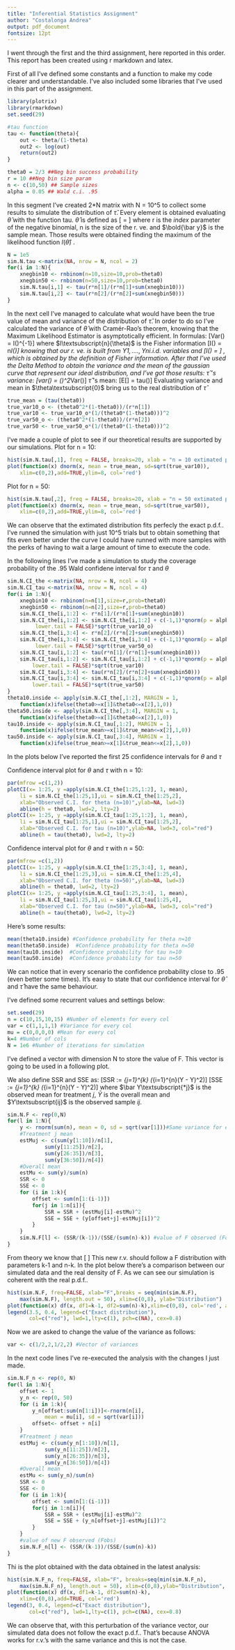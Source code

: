 ```yaml
---
title: "Inferential Statistics Assignment"
author: "Costalonga Andrea"
output: pdf_document
fontsize: 12pt
---
```


\section{Introduction}
I went through the first and the third assignment, here reported in this order. This report 
has been created using r markdown and latex.

\section{1. First Assignment}
First of all I've defined some constants and a function to make my code clearer and understandable. I've also
included some libraries that I've used in this part of the assignment.

```r
library(plotrix)
library(rmarkdown)
set.seed(29) 

#tau function
tau <- function(theta){
    out <- theta/(1-theta)
    out2 <- log(out)
    return(out2)
}

theta0 = 2/3 ##Neg bin success probability
r = 10 ##Neg bin size param
n <- c(10,50) ## Sample sizes
alpha = 0.05 ## Wald c.i. .95
```

In this segment I've created 2*N matrix with N = 10^5 to collect
some results to simulate the distribution of $\hat\tau$. 
Every element is obtained evaluating $\hat\theta$ with the function tau.
$\hat\theta$ is defined as 
\[ \hat\theta = \frac{r*n}{n*(r + \bold{\bar y})} \]
where r is the $index$ parameter of the negative binomial, n is the size 
of the r. ve. and $\bold{\bar y}$ is the sample mean.
Those results were obtained finding the maximum of the likelihood function
$l(\hat\theta)$ .

```r
N = 1e5
sim.N.tau <-matrix(NA, nrow = N, ncol = 2)
for(i in 1:N){
    xnegbin10 <- rnbinom(n=10,size=10,prob=theta0)
    xnegbin50 <- rnbinom(n=50,size=10,prob=theta0)
    sim.N.tau[i,1] <- tau(r*n[1]/(r*n[1]+sum(xnegbin10)))
    sim.N.tau[i,2] <- tau(r*n[2]/(r*n[2]+sum(xnegbin50)))
}
```

In the next cell I've managed to calculate what would have been the true value of mean and variance 
of the distribution of $\hat\tau$. 
In order to do so I've calculated the variance of $\hat\theta$ with Cramér-Rao's theorem,
knowing that the Maximum Likelihood Estimator is asymptotically efficient. 
In formulas:
\[Var(\hat\theta) = I\textsubscript{n}(\theta)^{-1}\] where $I\textsubscript{n}(\theta)$ is the Fisher information
\[I\textsubscript{n}(\theta) = n*I(\theta)\] knowing that our r. ve. is built from $Y1, ...., Yn i.i.d.$ variables and
\[I(\theta) = \frac{\theta^2*(1-\theta)}{r*n}\] , which is obtained by the definition of Fisher information.
After that I've used the Delta Method to obtain the variance and the mean of the gaussian curve that represent our ideal distribution,
and I've got those results:
$\hat\tau$ 's variance:
\[var(\hat\tau) = (\frac{d tau(\theta)}{d\theta})^2*Var(\hat\theta)\]
$\hat\tau$ 's mean:
\[E[\hat\tau] = tau(\theta)\]
Evaluating variance and mean in $\theta\textsubscript{0}$ bring us to the real distribution of $\hat\tau$
```r
true_mean = (tau(theta0))
true_var10_o <- (theta0^2*(1-theta0))/(r*n[1])
true_var10 <- true_var10_o*(1/(theta0*(1-theta0)))^2
true_var50_o <- (theta0^2*(1-theta0))/(r*n[2])
true_var50 <- true_var50_o*(1/(theta0*(1-theta0)))^2
```
I've made a couple of plot to see if our theoretical results are supported by our simulations.
\clearpage
Plot for n = 10:

```r
hist(sim.N.tau[,1], freq = FALSE, breaks=20, xlab = "n = 10 extimated p.d.f")
plot(function(x) dnorm(x, mean = true_mean, sd=sqrt(true_var10)),
    xlim=c(0,2),add=TRUE,ylim=8, col='red')
```

Plot for n = 50:

```r
hist(sim.N.tau[,2], freq = FALSE, breaks=20, xlab = "n = 50 extimated p.d.f")
plot(function(x) dnorm(x, mean = true_mean, sd=sqrt(true_var50)),
    xlim=c(0,2),add=TRUE,ylim=8, col='red')
```
\clearpage
We can observe that the extimated distribution fits perfecly the exact p.d.f.. I've runned the simulation with just 10^5
trials but to obtain something that fits even better under the curve I could have runned with more samples with the perks of
having to wait a large amount of time to execute the code.

\subsection{Coverage Probability, Wald C.I.}
In the following lines I've made a simulation to study the coverage probability of the .95 Wald confidene interval for $\tau$
and $\theta$

```r
sim.N.CI_the <-matrix(NA, nrow = N, ncol = 4)
sim.N.CI_tau <-matrix(NA, nrow = N, ncol = 4)
for(i in 1:N){
    xnegbin10 <- rnbinom(n=n[1],size=r,prob=theta0)
    xnegbin50 <- rnbinom(n=n[2],size=r,prob=theta0)
    sim.N.CI_the[i,1:2] <- r*n[1]/(r*n[1]+sum(xnegbin10)) 
    sim.N.CI_the[i,1:2] <- sim.N.CI_the[i,1:2] + c(-1,1)*qnorm(p = alpha/2,
         lower.tail = FALSE)*sqrt(true_var10_o)
    sim.N.CI_the[i,3:4] <- r*n[2]/(r*n[2]+sum(xnegbin50)) 
    sim.N.CI_the[i,3:4] <- sim.N.CI_the[i,3:4] + c(-1,1)*qnorm(p = alpha/2,
         lower.tail = FALSE)*sqrt(true_var50_o)
    sim.N.CI_tau[i,1:2] <- tau(r*n[1]/(r*n[1]+sum(xnegbin10))) 
    sim.N.CI_tau[i,1:2] <- sim.N.CI_tau[i,1:2] + c(-1,1)*qnorm(p = alpha/2,
        lower.tail = FALSE)*sqrt(true_var10)
    sim.N.CI_tau[i,3:4] <- tau(r*n[2]/(r*n[2]+sum(xnegbin50))) 
    sim.N.CI_tau[i,3:4] <- sim.N.CI_tau[i,3:4] + c(-1,1)*qnorm(p = alpha/2, 
        lower.tail = FALSE)*sqrt(true_var50)
}
theta10.inside <- apply(sim.N.CI_the[,1:2], MARGIN = 1, 
    function(x)ifelse(theta0>=x[1]&theta0<=x[2],1,0))
theta50.inside <- apply(sim.N.CI_the[,3:4], MARGIN = 1, 
    function(x)ifelse(theta0>=x[1]&theta0<=x[2],1,0))
tau10.inside <- apply(sim.N.CI_tau[,1:2], MARGIN = 1, 
    function(x)ifelse(true_mean>=x[1]&true_mean<=x[2],1,0))
tau50.inside <- apply(sim.N.CI_tau[,3:4], MARGIN = 1, 
    function(x)ifelse(true_mean>=x[1]&true_mean<=x[2],1,0))
```

\clearpage
In the plots below I've reported the first 25 confidence intervals for $\theta$ and $\tau$

Confidence interval plot for $\theta$ and $\tau$ with n = 10:

```r
par(mfrow =c(1,2))
plotCI(x= 1:25, y =apply(sim.N.CI_the[1:25,1:2], 1, mean), 
    li = sim.N.CI_the[1:25,1],ui = sim.N.CI_the[1:25,2],
    xlab="Observed C.I. for theta (n=10)",ylab=NA, lwd=3)
    abline(h = theta0, lwd=2, lty=2)
plotCI(x= 1:25, y =apply(sim.N.CI_tau[1:25,1:2], 1, mean), 
    li = sim.N.CI_tau[1:25,1],ui = sim.N.CI_tau[1:25,2],
    xlab="Observed C.I. for tau (n=10)",ylab=NA, lwd=3, col="red")
    abline(h = tau(theta0), lwd=2, lty=2)
```

Confidence interval plot for $\theta$ and $\tau$ with n = 50:

```r
par(mfrow =c(1,2))
plotCI(x= 1:25, y =apply(sim.N.CI_the[1:25,3:4], 1, mean), 
    li = sim.N.CI_the[1:25,3],ui = sim.N.CI_the[1:25,4],
    xlab="Observed C.I. for theta (n=50)",ylab=NA, lwd=3)
    abline(h = theta0, lwd=2, lty=2)
plotCI(x= 1:25, y =apply(sim.N.CI_tau[1:25,3:4], 1, mean), 
    li = sim.N.CI_tau[1:25,3],ui = sim.N.CI_tau[1:25,4],
    xlab="Observed C.I. for tau (n=50)",ylab=NA, lwd=3, col="red") 
    abline(h = tau(theta0), lwd=2, lty=2)
```

\clearpage
Here's some results:

```r
mean(theta10.inside) #Confidence probability for theta n=10
mean(theta50.inside)  #Confidence probability for theta n=50
mean(tau10.inside)  #Confidence probability for tau n=10
mean(tau50.inside)  #Confidence probability for tau n=50
```

We can notice that in every scenario the confidence probability close to .95 (even better some times). 
It's easy to state that our confidence interval for $\hat\theta$ and $\hat\tau$ have the same behaviour.
\clearpage
\section{2. Third Assignment}

I've defined some recurrent values and settings below:

```r
set.seed(29) 
n = c(10,15,10,15) #Number of elements for every col
var = c(1,1,1,1) #Variance for every col
mu = c(0,0,0,0) #Mean for every col
k=4 #Number of cols
N = 1e6 #Number of iterations for simulation
```

I've defined a vector with dimension N to store the value of F. This vector is 
going to be used in a following plot.

We also define SSR and SSE as:
    \[SSR := \sum_{j=1}^{k} (\sum_{i=1}^{n\textsubscript{j}}(\bar Y\textsubscript{*j} - \bar Y)^2)\]
    \[SSE := \sum_{j=1}^{k} (\sum_{i=1}^{n\textsubscript{j}}(Y\textsubscript{ij} - \bar Y\textsubscript{*j})^2)\]
where $\bar Y\textsubscript{*j}$ is the observed mean for treatment $j$, $\bar Y$ is the overall mean and
$Y\textsubscript{ij}$ is the observed sample $ij$.
```r
sim.N.F <- rep(0,N)
for(l in 1:N){
    y <- rnorm(sum(n), mean = 0, sd = sqrt(var[1]))#Same variance for every Yij
    #Treatment j mean
    estMuj <- c(sum(y[1:10])/n[1], 
            sum(y[11:25])/n[2],
            sum(y[26:35])/n[3], 
            sum(y[36:50])/n[4]) 
    #Overall mean
    estMu <- sum(y)/sum(n)
    SSR <- 0
    SSE <- 0
    for (i in 1:k){
        offset <- sum(n[1:(i-1)])
        for(j in 1:n[i]){
            SSR = SSR + (estMuj[i]-estMu)^2
            SSE = SSE + (y[offset+j]-estMuj[i])^2
        }
    }
    sim.N.F[l] <- (SSR/(k-1))/(SSE/(sum(n)-k)) #value of F observed (Fobs)
}
```

From theory we know that 
\[ \frac{\frac{SSR}{k-1}}{\frac{SSE}{n-k}} \sim \frac{\chi\textsubscript{k-1}^2}{\chi\textsubscript{n-k}^2}\]
This new r.v. should follow a F distribution with parameters k-1 and n-k. In the plot below there's a comparison between 
our simulated data and the real density of F. As we can see our simulation is coherent with the real p.d.f..

```r
hist(sim.N.F, freq=FALSE, xlab="F",breaks = seq(min(sim.N.F), 
    max(sim.N.F), length.out = 50), xlim=c(0,8), ylab="Distribution")
plot(function(x) df(x, df1=k-1, df2=sum(n)-k),xlim=c(0,8), col='red', add=TRUE)
legend(3.5, 0.4, legend=c("Exact distribution"),
       col=c("red"), lwd=1,lty=c(1), pch=c(NA), cex=0.8)
```

Now we are asked to change the value of the variance as follows:
```r
var <- c(1/2,2,1/2,2) #Vector of variances
```

In the next code lines I've re-executed the analysis with the changes I just made. 
```r
sim.N.F_n <- rep(0, N)
for(l in 1:N){
    offset <- 1
    y_n <- rep(0, 50)
    for (i in 1:k){
        y_n[offset:sum(n[1:i])]<-rnorm(n[i], 
            mean = mu[i], sd = sqrt(var[i]))
        offset<- offset + n[i]
    }
    #Treatment j mean
    estMuj <- c(sum(y_n[1:10])/n[1], 
            sum(y_n[11:25])/n[2],
            sum(y_n[26:35])/n[3], 
            sum(y_n[36:50])/n[4])
    #Overall mean
    estMu <- sum(y_n)/sum(n)
    SSR <- 0
    SSE <- 0
    for (i in 1:k){
        offset <- sum(n[1:(i-1)])
        for(j in 1:n[i]){
            SSR = SSR + (estMuj[i]-estMu)^2 
            SSE = SSE + (y_n[offset+j]-estMuj[i])^2
        }
    }
    #value of new F observed (Fobs)
    sim.N.F_n[l] <- (SSR/(k-1))/(SSE/(sum(n)-k)) 
}
```

Thi is the plot obtained with the data obtained in the latest analysis:

```r
hist(sim.N.F_n, freq=FALSE, xlab="F", breaks=seq(min(sim.N.F_n), 
    max(sim.N.F_n), length.out = 50), xlim=c(0,8),ylab="Distribution", col="blue")
plot(function(x) df(x, df1=k-1, df2=sum(n)-k),
    xlim=c(0,8),add=TRUE, col='red')
legend(3, 0.4, legend=c("Exact distribution"),
       col=c("red"), lwd=1,lty=c(1), pch=c(NA), cex=0.8)
```

We can observe that, with this perturbation of the variance vector,
our simulated data does not follow the exact p.d.f.. That's because 
ANOVA works for r.v.'s with the same variance and this is not the case.